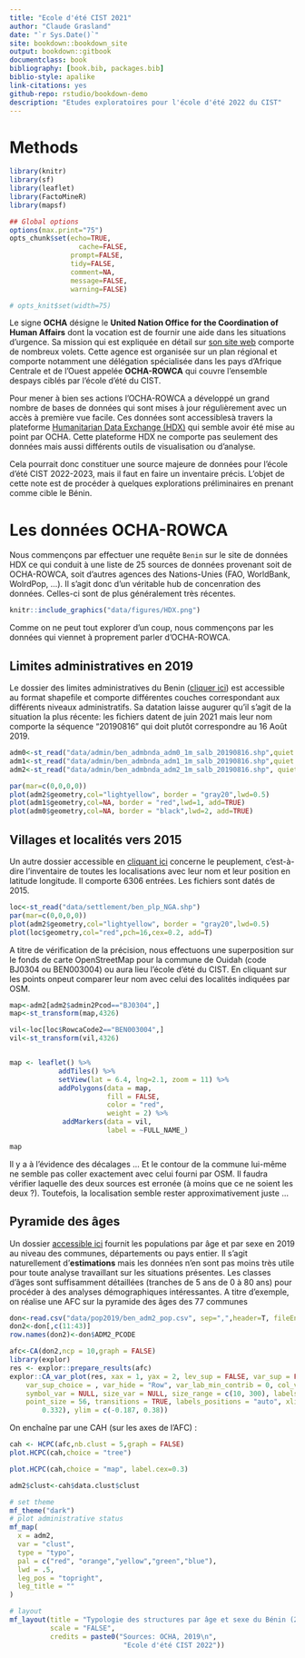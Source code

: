 ```yaml
--- 
title: "Ecole d'été CIST 2021"
author: "Claude Grasland"
date: "`r Sys.Date()`"
site: bookdown::bookdown_site
output: bookdown::gitbook
documentclass: book
bibliography: [book.bib, packages.bib]
biblio-style: apalike
link-citations: yes
github-repo: rstudio/bookdown-demo
description: "Etudes exploratoires pour l'école d'été 2022 du CIST"
---
```





<!--chapter:end:index.Rmd-->

# Methods



```r

library(knitr)
library(sf)
library(leaflet)
library(FactoMineR)
library(mapsf)

## Global options
options(max.print="75")
opts_chunk$set(echo=TRUE,
	             cache=FALSE,
               prompt=FALSE,
               tidy=FALSE,
               comment=NA,
               message=FALSE,
               warning=FALSE)

# opts_knit$set(width=75)
```

Le signe **OCHA** désigne le **United Nation Office for the Coordination of Human Affairs** dont la vocation est de fournir une aide dans les situations d'urgence. Sa mission qui est expliquée en détail sur [son site web](https://www.unocha.org/about-ocha) comporte de nombreux volets. Cette agence est organisée sur un plan régional et comporte notamment une délégation spécialisée dans les pays d'Afrique Centrale et de l'Ouest appelée **OCHA-ROWCA** qui couvre l'ensemble despays ciblés par l'école d'été du CIST.

Pour mener à bien ses actions l'OCHA-ROWCA a développé un grand nombre de bases de données qui sont mises à jour régulièrement avec un accès à première vue facile. Ces données sont accessiblesà travers la plateforme [Humanitarian Data Exchange (HDX)](https://data.humdata.org/) qui semble avoir été mise au point par OCHA. Cette plateforme HDX ne comporte pas seulement des données mais aussi différents outils de visualisation ou d'analyse. 

Cela pourrait donc constituer une source majeure de données pour l'école d'été CIST 2022-2023, mais il faut en faire un inventaire précis. L'objet de cette note est de procéder à quelques explorations préliminaires en prenant comme cible le Bénin. 


# Les données OCHA-ROWCA


Nous commençons par effectuer une requête `Benin`  sur le site de données HDX ce qui conduit à une liste de 25 sources de données provenant soit de OCHA-ROWCA, soit d'autres agences des Nations-Unies (FAO, WorldBank, WolrdPop, ...). Il s'agit donc d'un véritable hub de concenration des données. Celles-ci sont de plus généralement très récentes.  

```r
knitr::include_graphics("data/figures/HDX.png")
```

Comme on ne peut tout explorer d'un coup, nous commençons par les données qui viennet à proprement parler d'OCHA-ROWCA. 



## Limites administratives en 2019

Le dossier des limites administratives du Benin ([cliquer ici](https://data.humdata.org/dataset/benin-administrative-boundaries)) est accessible au format shapefile et comporte différentes couches correspondant aux différents niveaux administratifs. Sa datation laisse augurer qu'il s'agit de la situation la plus récente: les fichiers datent de juin 2021 mais leur nom comporte la séquence "20190816" qui doit plutôt correspondre au 16 Août 2019. 

```r

adm0<-st_read("data/admin/ben_admbnda_adm0_1m_salb_20190816.shp",quiet = TRUE)
adm1<-st_read("data/admin/ben_admbnda_adm1_1m_salb_20190816.shp",quiet = TRUE)
adm2<-st_read("data/admin/ben_admbnda_adm2_1m_salb_20190816.shp", quiet = TRUE)

par(mar=c(0,0,0,0))
plot(adm2$geometry,col="lightyellow", border = "gray20",lwd=0.5)
plot(adm1$geometry,col=NA, border = "red",lwd=1, add=TRUE)
plot(adm0$geometry,col=NA, border = "black",lwd=2, add=TRUE)

```

## Villages et localités vers 2015

Un autre dossier accessible en [cliquant ici](https://data.humdata.org/dataset/benin-settlements) concerne le peuplement, c'est-à-dire l'inventaire de toutes les localisations avec leur nom et leur position en latitude longitude. Il comporte 6306 entrées. Les fichiers sont datés de 2015. 

```r
loc<-st_read("data/settlement/ben_plp_NGA.shp")
par(mar=c(0,0,0,0))
plot(adm2$geometry,col="lightyellow", border = "gray20",lwd=0.5)
plot(loc$geometry,col="red",pch=16,cex=0.2, add=T)

```

A titre de vérification de la précision, nous effectuons une superposition sur le fonds de carte OpenStreetMap pour la commune de Ouidah (code BJ0304 ou BEN003004) ou aura lieu l'école d'été du CIST. En cliquant sur les points onpeut comparer leur nom avec celui des localités indiquées par OSM.

```r
map<-adm2[adm2$admin2Pcod=="BJ0304",]
map<-st_transform(map,4326)

vil<-loc[loc$RowcaCode2=="BEN003004",]
vil<-st_transform(vil,4326)


map <- leaflet() %>% 
            addTiles() %>%
            setView(lat = 6.4, lng=2.1, zoom = 11) %>%
            addPolygons(data = map,
                        fill = FALSE,
                        color = "red",
                        weight = 2) %>%
             addMarkers(data = vil,
                        label = ~FULL_NAME_)

map
```

Il y a à l'évidence des décalages ... Et le contour de la commune lui-même ne semble pas coller exactement avec celui fourni par OSM. Il faudra vérifier laquelle des deux sources est erronée (à moins que ce ne soient les deux ?). Toutefois, la localisation semble rester approximativement juste ...

## Pyramide des âges 

Un dossier [accessible ici](https://data.humdata.org/dataset/benin-administrative-level-0-2-sadd-2019-projected-population-statistics) fournit les populations par âge et par sexe en 2019 au niveau des communes, départements ou pays entier. Il s'agit naturellement d'**estimations** mais les données n'en sont pas moins très utile pour toute analyse travaillant sur les situations présentes. Les classes d'âges sont suffisamment détaillées (tranches de 5 ans de 0 à 80 ans) pour procéder à des analyses démographiques intéressantes. A titre d'exemple, on réalise une AFC sur la pyramide des âges des 77 communes


```r
don<-read.csv("data/pop2019/ben_adm2_pop.csv", sep=",",header=T, fileEncoding = "UTF-8")
don2<-don[,c(11:43)]
row.names(don2)<-don$ADM2_PCODE

afc<-CA(don2,ncp = 10,graph = FALSE)
library(explor)
res <- explor::prepare_results(afc)
explor::CA_var_plot(res, xax = 1, yax = 2, lev_sup = FALSE, var_sup = FALSE,
    var_sup_choice = , var_hide = "Row", var_lab_min_contrib = 0, col_var = "Position",
    symbol_var = NULL, size_var = NULL, size_range = c(10, 300), labels_size = 10,
    point_size = 56, transitions = TRUE, labels_positions = "auto", xlim = c(-0.234,
        0.332), ylim = c(-0.187, 0.38))
```

On enchaîne par une CAH (sur les axes de l'AFC) :

```r
cah <- HCPC(afc,nb.clust = 5,graph = FALSE)
plot.HCPC(cah,choice = "tree")

```



```r
plot.HCPC(cah,choice = "map", label.cex=0.3)
```



```r
adm2$clust<-cah$data.clust$clust

# set theme
mf_theme("dark")
# plot administrative status
mf_map(
  x = adm2, 
  var = "clust", 
  type = "typo",
  pal = c("red", "orange","yellow","green","blue"), 
  lwd = .5,
  leg_pos = "topright",
  leg_title = ""
)

# layout
mf_layout(title = "Typologie des structures par âge et sexe du Bénin (2019)",  
          scale = "FALSE",
          credits = paste0("Sources: OCHA, 2019\n",
                            "Ecole d'été CIST 2022"))


```

<!--chapter:end:02-Ocha.Rmd-->

